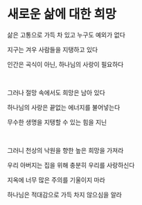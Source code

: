 # 새로운 삶에 대한 희망

삶은 고통으로 가득 차 있고 누구도 예외가 없다

지구는 겨우 사람들을 지탱하고 있다

인간은 곡식이 아닌, 하나님의 사랑이 필요하다

<p></p>

<br />

그러나 절망 속에서도 희망은 남아 있다

하나님의 사랑은 끝없는 에너지를 불어넣는다

무수한 생명을 지탱할 수 있는 힘을 지닌

<p></p>

<br />

그러니 천상의 낙원을 향한 높은 희망을 가져라

우리 아버지는 집을 위해 충분히 우리를 사랑하신다

지옥에 너무 많은 주의를 기울이지 마라

하나님은 적대감으로 가득 차지 않으심을 알라